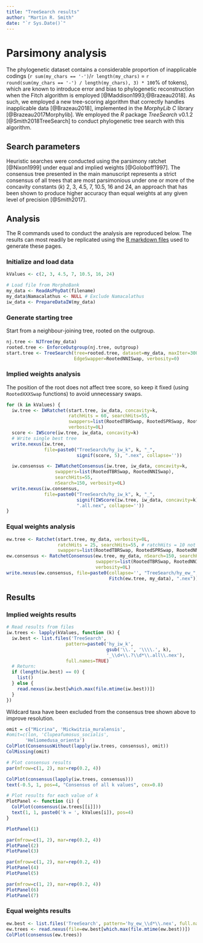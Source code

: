 ```yaml
---
title: "TreeSearch results"
author: "Martin R. Smith"
date: "`r Sys.Date()`"
---
```


# Parsimony analysis {#treesearch}

The phylogenetic dataset contains a considerable proportion of inapplicable codings (`r sum(my_chars == '-')`/`r length(my_chars)` = `r round(sum(my_chars == '-') / length(my_chars), 3) * 100`% of tokens), which are known to introduce error and bias to phylogenetic reconstruction when the Fitch algorithm is employed [@Maddison1993;@Brazeau2018].  As such, we employed a new tree-scoring algorithm that correctly handles inapplicable data [@Brazeau2018], implemented in the _MorphyLib_ _C_ library [@Brazeau2017Morphylib].  We employed the _R_ package _TreeSearch_ v0.1.2 [@Smith2018TreeSearch] to conduct phylogenetic tree search with this algorithm.

## Search parameters

Heuristic searches were conducted using the parsimony ratchet [@Nixon1999] under equal and implied weights [@Goloboff1997].  The consensus tree presented in the main manuscript represents a strict consensus of all trees that are most parsimonious under one or more of the concavity constants (_k_) 2, 3, 4.5, 7, 10.5, 16 and 24, an approach that has been shown to produce higher accuracy than equal weights at any given level of precision [@Smith2017].

## Analysis 

The R commands used to conduct the analysis are reproduced below.
The results can most readily be replicated using the [R markdown files](https://github.com/ms609/hyoliths/) used to generate these pages.

### Initialize and load data

```r
kValues <- c(2, 3, 4.5, 7, 10.5, 16, 24)

# Load file from MorphoBank
my_data <- ReadAsPhyDat(filename)
my_data$Namacalathus <- NULL # Exclude Namacalathus
iw_data <- PrepareDataIW(my_data)
```

### Generate starting tree

Start from a neighbour-joining tree, rooted on the outgroup.

```R
nj.tree <- NJTree(my_data)
rooted.tree <- EnforceOutgroup(nj.tree, outgroup)
start.tree <- TreeSearch(tree=rooted.tree, dataset=my_data, maxIter=3000,
                         EdgeSwapper=RootedNNISwap, verbosity=0)
```

### Implied weights analysis

The position of the root does not affect tree score, so keep it fixed (using `RootedXXXSwap` functions) to avoid unnecessary swaps.

```r
for (k in kValues) {
  iw.tree <- IWRatchet(start.tree, iw_data, concavity=k,
                       ratchHits = 60, searchHits=55,
                       swappers=list(RootedTBRSwap, RootedSPRSwap, RootedNNISwap),
                       verbosity=0L)
  score <- IWScore(iw.tree, iw_data, concavity=k)
  # Write single best tree
  write.nexus(iw.tree,
              file=paste0("TreeSearch/hy_iw_k", k, "_", 
                          signif(score, 5), ".nex", collapse=''))

  iw.consensus <- IWRatchetConsensus(iw.tree, iw_data, concavity=k,
                  swappers=list(RootedTBRSwap, RootedNNISwap),
                  searchHits=55,
                  nSearch=150, verbosity=0L)
  write.nexus(iw.consensus, 
              file=paste0("TreeSearch/hy_iw_k", k, "_", 
                          signif(IWScore(iw.tree, iw_data, concavity=k), 5),
                          ".all.nex", collapse=''))
}
```

### Equal weights analysis

```r
ew.tree <- Ratchet(start.tree, my_data, verbosity=0L,
                   ratchHits = 25, searchHits=55, # ratchHits = 10 not enough
                   swappers=list(RootedTBRSwap, RootedSPRSwap, RootedNNISwap))
ew.consensus <- RatchetConsensus(ew.tree, my_data, nSearch=150, searchHits = 55,
                                 swappers=list(RootedTBRSwap, RootedNNISwap),
                                 verbosity=0L)
write.nexus(ew.consensus, file=paste0(collapse='', "TreeSearch/hy_ew_",
                                      Fitch(ew.tree, my_data), ".nex"))
```

## Results

### Implied weights results

```R
# Read results from files
iw.trees <- lapply(kValues, function (k) {
  iw.best <- list.files('TreeSearch', 
                      pattern=paste0('hy_iw_k',
                                     gsub('\\.', '\\\\.', k),
                                     '_\\d+\\.?\\d*\\.all\\.nex'),
                      full.names=TRUE)
  # Return:
  if (length(iw.best) == 0) {
    list()
  } else {
    read.nexus(iw.best[which.max(file.mtime(iw.best))])
  }
})
```

Wildcard taxa have been excluded from the consensus tree shown above to improve resolution.

```r
omit = c("Micrina", 'Mickwitzia_muralensis',
#omit=c(lon, 'Clupeafumosus_socialis',
       'Heliomedusa_orienta')
ColPlot(ConsensusWithout(lapply(iw.trees, consensus), omit))
ColMissing(omit)
```



```r
# Plot consensus results
par(mfrow=c(1, 2), mar=rep(0.2, 4))

ColPlot(consensus(lapply(iw.trees, consensus)))
text(-0.5, 1, pos=4, "Consensus of all k values", cex=0.8)

# Plot results for each value of k
PlotPanel <- function (i) {
  ColPlot(consensus(iw.trees[[i]]))
  text(1, 1, paste0('k = ', kValues[i]), pos=4)
}

PlotPanel(1)
```
```R
par(mfrow=c(1, 2), mar=rep(0.2, 4))
PlotPanel(2)
PlotPanel(3)
```
```R
par(mfrow=c(1, 2), mar=rep(0.2, 4))
PlotPanel(4)
PlotPanel(5)
```
```R
par(mfrow=c(1, 2), mar=rep(0.2, 4))
PlotPanel(6)
PlotPanel(7)
```

\newpage

### Equal weights results

```r
ew.best <- list.files('TreeSearch', pattern='hy_ew_\\d*\\.nex', full.names=TRUE)
ew.trees <- read.nexus(file=ew.best[which.max(file.mtime(ew.best))])
ColPlot(consensus(ew.trees))
```

<!--
```R
omit <- c('none')
ColPlot(ConsensusWithout(ew.trees, omit))
ColMissing(omit)
```
-->
